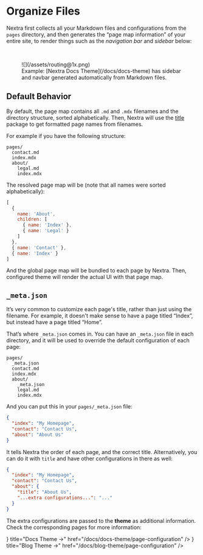 # Organize Files

Nextra first collects all your Markdown files and configurations from the `pages` directory, and then generates the “page map information” of your entire site, to render things such as the _navigation bar_ and _sidebar_ below:

<br />

<figure>
  ![](/assets/routing@1x.png)
  <figcaption>
    Example: [Nextra Docs Theme](/docs/docs-theme) has sidebar and navbar
    generated automatically from Markdown files.
  </figcaption>
</figure>

## Default Behavior

By default, the page map contains all `.md` and `.mdx` filenames and the directory structure, sorted alphabetically.
Then, Nextra will use the [title](https://github.com/vercel/title) package to get formatted page names from filenames.

For example if you have the following structure:

```
pages/
  contact.md
  index.mdx
  about/
    legal.md
    index.mdx
```

The resolved page map will be (note that all names were sorted alphabetically):

```js
[
  {
    name: 'About',
    children: [
      { name: 'Index' },
      { name: 'Legal' }
    ]
  },
  { name: 'Contact' },
  { name: 'Index' }
]
```

And the global page map will be bundled to each page by Nextra. Then, configured theme will render the actual UI with that page map.

## `_meta.json`

It’s very common to customize each page's title, rather than just using the filename. For example, it doesn't make sense to have a page titled “Index”, but instead have a page titled “Home”.

That’s where `_meta.json` comes in. You can have an `_meta.json` file in each directory, and it will be used to override the default configuration of each page:

```
pages/
  _meta.json
  contact.md
  index.mdx
  about/
    _meta.json
    legal.md
    index.mdx
```

And you can put this in your `pages/_meta.json` file:

```json filename="pages/_meta.json"
{
  "index": "My Homepage",
  "contact": "Contact Us",
  "about": "About Us"
}
```

It tells Nextra the order of each page, and the correct title. Alternatively, you can do it with `title` and have other configurations in there as well:

```json filename="pages/_meta.json"
{
  "index": "My Homepage",
  "contact": "Contact Us",
  "about": {
    "title": "About Us",
    "...extra configurations...": "..."
  }
}
```

The extra configurations are passed to the **theme** as additional information. Check the corresponding pages for more information:


<Cards>
  <Card
    icon={
      <svg
        xmlns="http://www.w3.org/2000/svg"
        fill="none"
        viewBox="0 0 24 24"
        strokeWidth={1.5}
        stroke="currentColor"
        className="h-6 w-6"
      >
        <path
          strokeLinecap="round"
          strokeLinejoin="round"
          d="M12 7.5h1.5m-1.5 3h1.5m-7.5 3h7.5m-7.5 3h7.5m3-9h3.375c.621 0 1.125.504 1.125 1.125V18a2.25 2.25 0 01-2.25 2.25M16.5 7.5V18a2.25 2.25 0 002.25 2.25M16.5 7.5V4.875c0-.621-.504-1.125-1.125-1.125H4.125C3.504 3.75 3 4.254 3 4.875V18a2.25 2.25 0 002.25 2.25h13.5M6 7.5h3v3H6v-3z"
        />
      </svg>
    }
    title="Docs Theme →"
    href="/docs/docs-theme/page-configuration"
  />
  <Card
    icon={
      <svg
        xmlns="http://www.w3.org/2000/svg"
        fill="none"
        viewBox="0 0 24 24"
        strokeWidth={1.5}
        stroke="currentColor"
        className="h-6 w-6"
      >
        <path
          strokeLinecap="round"
          strokeLinejoin="round"
          d="M19.5 14.25v-2.625a3.375 3.375 0 00-3.375-3.375h-1.5A1.125 1.125 0 0113.5 7.125v-1.5a3.375 3.375 0 00-3.375-3.375H8.25m0 12.75h7.5m-7.5 3H12M10.5 2.25H5.625c-.621 0-1.125.504-1.125 1.125v17.25c0 .621.504 1.125 1.125 1.125h12.75c.621 0 1.125-.504 1.125-1.125V11.25a9 9 0 00-9-9z"
        />
      </svg>
    }
    title="Blog Theme →"
    href="/docs/blog-theme/page-configuration"
  />
</Cards>
